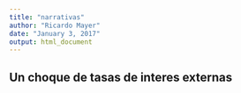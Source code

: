 ```yaml
---
title: "narrativas"
author: "Ricardo Mayer"
date: "January 3, 2017"
output: html_document
---
```



## Un choque de tasas de interes externas 


